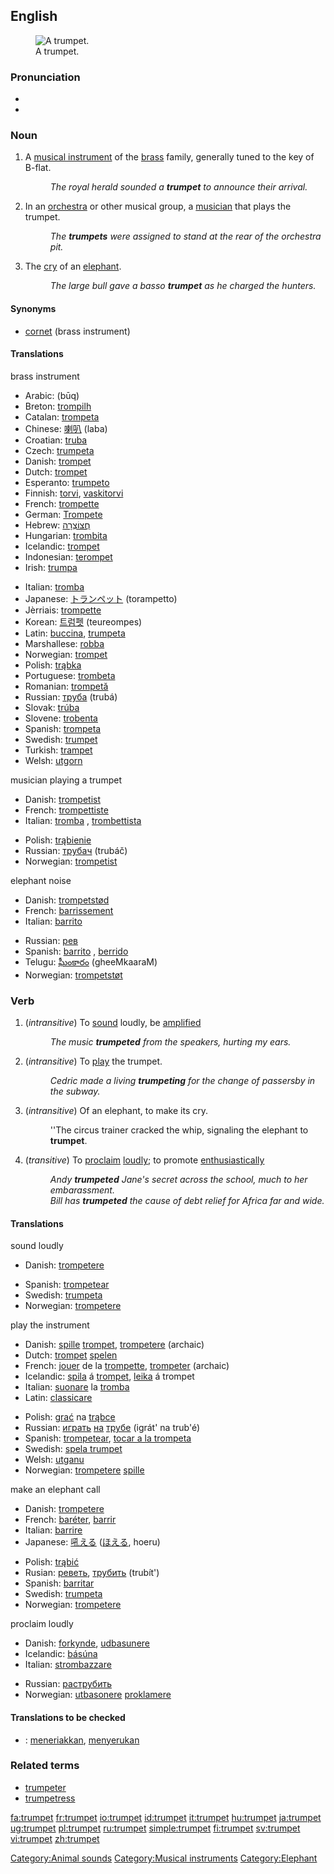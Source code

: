 {{wikipedia}}
==English==
[[Image:Trumpet.jpg|thumb|right|A trumpet.]]

===Pronunciation===
*{{IPA|/ˈtrʌmpət/}}
*{{SAMPA|/"trVmp@t/}}

===Noun===
{{en-noun}}

# A [[musical instrument]] of the [[brass]] family, generally tuned to the key of B-flat.
#:''The royal herald sounded a '''trumpet''' to announce their arrival.''
# In an [[orchestra]] or other musical group, a [[musician]] that plays the trumpet.
#:''The '''trumpets''' were assigned to stand at the rear of the orchestra pit.''
# The [[cry]] of an [[elephant]].
#:''The large bull gave a basso '''trumpet''' as he charged the hunters.''

====Synonyms====
*[[cornet]] (brass instrument)

====Translations====
;brass instrument
{{top}}
*Arabic: {{ARchar|[[بوق]]}} (būq)
*Breton: [[trompilh]]
*Catalan: [[trompeta]] {{f}}
*Chinese: [[喇叭]] (laba)
*Croatian: [[truba]] {{f}}
*Czech: [[trumpeta]] {{f}}
*Danish: [[trompet]] {{c}}
*Dutch: [[trompet]] {{f}}
*Esperanto: [[trumpeto]]
*Finnish: [[torvi]], [[vaskitorvi]]
*French: [[trompette]] {{f}}
*German: [[Trompete]] {{f}}
*Hebrew: [[חצוצרה|חֲצוֹצְרָה]] {{f}}
*Hungarian: [[trombita]]
*Icelandic: [[trompet]] {{m}}
*Indonesian: [[terompet]]
*Irish: [[trumpa]] {{m}}
{{mid}}
*Italian: [[tromba]] {{f}}
*Japanese: [[トランペット]] (torampetto)
*Jèrriais: [[trompette]] {{f}}
*Korean: [[트럼펫]] (teureompes)
*Latin: [[buccina]], [[trumpeta]]
*Marshallese: [[robba]]
*Norwegian: [[trompet]] {{c}}
*Polish: [[trąbka]] {{f}}
*Portuguese: [[trombeta]]
*Romanian: [[trompetă]] {{f}}
*Russian: [[труба]] (trubá) {{f}}
*Slovak: [[trúba]] {{f}}
*Slovene: [[trobenta]] {{f}}
*Spanish: [[trompeta]] {{f}}
*Swedish: [[#Swedish|trumpet]] {{c}}
*Turkish: [[trampet]]
*Welsh: [[utgorn]] {{m}}
{{bottom}}

;musician playing a trumpet
{{top}}
*Danish: [[trompetist]]
*French: [[trompettiste]]
*Italian: [[tromba]] {{f}}, [[trombettista]] {{m}}
{{mid}}
*Polish: [[trąbienie]] {{n}}
*Russian: [[трубач]] (trubáč) {{m}}
*Norwegian: [[trompetist]]
{{bottom}}

;elephant noise
{{top}}
*Danish: [[trompetstød]]
*French: [[barrissement]]
*Italian: [[barrito]] {{m}}
{{mid}}
*Russian: [[рев]] {{m}}
*Spanish: [[barrito]] {{m}}, [[berrido]] {{m}}
*Telugu: [[ఘీంకారం]] (gheeMkaaraM)
*Norwegian: [[trompetstøt]]
{{bottom}}

===Verb===
{{en-verb}}
# (''intransitive'') To [[sound]] loudly, be [[amplified]]
#:''The music '''trumpeted''' from the speakers, hurting my ears.''
# (''intransitive'') To [[play]] the trumpet.
#:''Cedric made a living '''trumpeting''' for the change of passersby in the subway.''
# (''intransitive'') Of an elephant, to make its cry.
#:''The circus trainer cracked the whip, signaling the elephant to '''trumpet'''.
# (''transitive'') To [[proclaim]] [[loudly]]; to promote [[enthusiastic]]ally
#:''Andy '''trumpeted''' Jane's secret across the school, much to her embarassment.''
#:''Bill has '''trumpeted''' the cause of debt relief for Africa far and wide.''

====Translations====
;sound loudly
{{top}}
*Danish: [[trompetere]]
{{mid}}
*Spanish: [[trompetear]] 
*Swedish: [[trumpeta]] 
*Norwegian: [[trompetere]]
{{bottom}}

;play the instrument
{{top}}
*Danish: [[spille]] [[trompet]], [[trompetere]] (archaic)
*Dutch: [[trompet]] [[spelen]]
*French: [[jouer]] de la [[trompette]], [[trompeter]] (archaic)
*Icelandic: [[spila]] á [[trompet]], [[leika]] á trompet
*Italian: [[suonare]] la [[tromba]]
*Latin: [[classicare]]
{{mid}}
*Polish: [[grać]] na [[trąbka|trąbce]] 
*Russian: [[играть]] [[на]] [[труба|трубе]] (igrát' na trub'é)
*Spanish: [[trompetear]], [[tocar a la trompeta]]
*Swedish: [[spela trumpet]]
*Welsh: [[utganu]]
*Norwegian: [[trompetere]] [[spille]]
{{bottom}}

;make an elephant call
{{top}}
*Danish: [[trompetere]]
*French: [[baréter]], [[barrir]]
*Italian: [[barrire]]
*Japanese: [[吼える]] ([[ほえる]], hoeru)
{{mid}}
*Polish: [[trąbić]]
*Rusian: [[реветь]], [[трубить]] (trubít')
*Spanish: [[barritar]]
*Swedish: [[trumpeta]]
*Norwegian: [[trompetere]]
{{bottom}}

;proclaim loudly
{{top}}
*Danish: [[forkynde]], [[udbasunere]]
*Icelandic: [[básúna]]
*Italian: [[strombazzare]]
{{mid}}
*Russian: [[раструбить]]
*Norwegian: [[utbasonere]] [[proklamere]]
{{bottom}}

====Translations to be checked====
{{checktrans}}
*{{ttbc|Indonesian}}: [[teriak|meneriakkan]], [[seru|menyerukan]]

===Related terms===
*[[trumpeter]]
*[[trumpetress]]

[[Category:Animal sounds]]
[[Category:Musical instruments]]
[[Category:Elephant]]

[[fa:trumpet]]
[[fr:trumpet]]
[[io:trumpet]]
[[id:trumpet]]
[[it:trumpet]]
[[hu:trumpet]]
[[ja:trumpet]]
[[ug:trumpet]]
[[pl:trumpet]]
[[ru:trumpet]]
[[simple:trumpet]]
[[fi:trumpet]]
[[sv:trumpet]]
[[vi:trumpet]]
[[zh:trumpet]]
